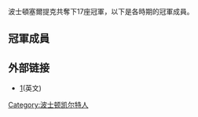 {{noteTA
|G1=NBA
}}
 
波士頓塞爾提克共奪下17座冠軍，以下是各時期的冠軍成員。

==冠軍成員==
{{Boston Celtics 1956-57 NBA champions}}
{{Boston Celtics 1958-59 NBA champions}}
{{Boston Celtics 1959-60 NBA champions}}
{{Boston Celtics 1960-61 NBA champions}}
{{Boston Celtics 1961-62 NBA champions}}
{{Boston Celtics 1962-63 NBA champions}}
{{Boston Celtics 1963-64 NBA champions}}
{{Boston Celtics 1964-65 NBA champions}}
{{Boston Celtics 1965-66 NBA champions}}
{{Boston Celtics 1967-68 NBA champions}}
{{Boston Celtics 1968-69 NBA champions}}
{{Boston Celtics 1973-74 NBA champions}}
{{Boston Celtics 1975-76 NBA champions}}
{{Boston Celtics 1980-81 NBA champions}}
{{Boston Celtics 1983-84 NBA champions}}
{{Boston Celtics 1985-86 NBA champions}}
{{Boston Celtics 2007-08 NBA champions}}

==外部链接==
* [http://www.basketball-reference.com/teams/BOS/]{{WebCite|url=https://www.webcitation.org/688tg6bBp?url=http://www.basketball-reference.com/teams/BOS/ |date=20120603102241 |dateformat=iso }}(英文)

{{NBA各隊歷屆冠軍成員}}

{{籃球小作品}}

[[Category:波士顿凯尔特人|Category:波士顿凯尔特人]]